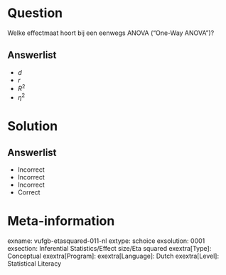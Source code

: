Question
========

Welke effectmaat hoort bij een eenwegs ANOVA (“One-Way ANOVA”)?
  
Answerlist
----------
* $d$
* $r$
* $R^{2}$
* $\eta^{2}$

Solution
========

Answerlist
----------
* Incorrect
* Incorrect
* Incorrect
* Correct

Meta-information
================
exname: vufgb-etasquared-011-nl
extype: schoice
exsolution: 0001
exsection: Inferential Statistics/Effect size/Eta squared
exextra[Type]: Conceptual
exextra[Program]: 
exextra[Language]: Dutch
exextra[Level]: Statistical Literacy